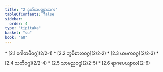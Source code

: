 ```yaml
---
title: "2 ဒုတိယပဏ္ဏာသက"
tableOfContents: false
sidebar:
  order: 4
type: "tipitaka"
basket: "su"
book: "a8"
---
```



<DynamicBreadcrumb />



<TableOfContents book="a8" section="2">
* [2.1 ဂေါတမီဝဂ္ဂ](2/2-1)
* [2.2 ဘူမိစာလဝဂ္ဂ](2/2-2)
* [2.3 ယမကဝဂ္ဂ](2/2-3)
* [2.4 သတိဝဂ္ဂ](2/2-4)
* [2.5 သာမညဝဂ္ဂ](2/2-5)
* [2.6 ရာဂပေယျာလ](2-6)
</TableOfContents>